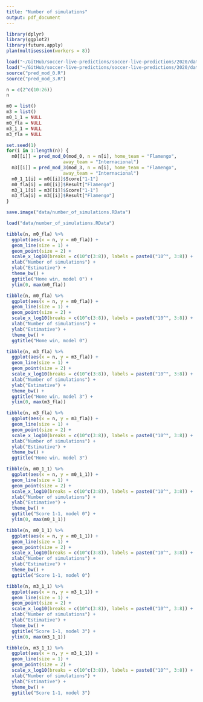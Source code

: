 ```yaml
---
title: "Number of simulations"
output: pdf_document
---
```


```r
library(dplyr)
library(ggplot2)
library(future.apply)
plan(multisession(workers = 8))

load("~/GitHub/soccer-live-predictions/soccer-live-predictions/2020/data/mod_0.RData")
load("~/GitHub/soccer-live-predictions/soccer-live-predictions/2020/data/mod_3.RData")
source("pred_mod_0.R")
source("pred_mod_3.R")
```

```r
n = c(2^c(10:26))
n

m0 = list()
m3 = list()
m0_1_1 = NULL
m0_fla = NULL
m3_1_1 = NULL
m3_fla = NULL

set.seed(1)
for(i in 1:length(n)) {
  m0[[i]] = pred_mod_0(mod_0, n = n[i], home_team = "Flamengo", 
                     away_team = "Internacional")
  m3[[i]] = pred_mod_3(mod_3, n = n[i], home_team = "Flamengo", 
                     away_team = "Internacional")
  m0_1_1[i] = m0[[i]]$Score["1-1"]
  m0_fla[i] = m0[[i]]$Result["Flamengo"]
  m3_1_1[i] = m3[[i]]$Score["1-1"]
  m3_fla[i] = m3[[i]]$Result["Flamengo"]
}

save.image("data/number_of_simulations.RData")
```

```r
load("data/number_of_simulations.RData")
```

\clearpage

```r
tibble(n, m0_fla) %>%
  ggplot(aes(x = n, y = m0_fla)) +
  geom_line(size = 1) +
  geom_point(size = 2) +
  scale_x_log10(breaks = c(10^c(3:8)), labels = paste0("10^", 3:8)) +
  xlab("Number of simulations") +
  ylab("Estimative") +
  theme_bw() +
  ggtitle("Home win, model 0") +
  ylim(0, max(m0_fla))
```

\clearpage

```r
tibble(n, m0_fla) %>%
  ggplot(aes(x = n, y = m0_fla)) +
  geom_line(size = 1) +
  geom_point(size = 2) +
  scale_x_log10(breaks = c(10^c(3:8)), labels = paste0("10^", 3:8)) +
  xlab("Number of simulations") +
  ylab("Estimative") +
  theme_bw() +
  ggtitle("Home win, model 0")
```

\clearpage

```r
tibble(n, m3_fla) %>%
  ggplot(aes(x = n, y = m3_fla)) +
  geom_line(size = 1) +
  geom_point(size = 2) +
  scale_x_log10(breaks = c(10^c(3:8)), labels = paste0("10^", 3:8)) +
  xlab("Number of simulations") +
  ylab("Estimative") +
  theme_bw() +
  ggtitle("Home win, model 3") +
  ylim(0, max(m3_fla))
```

\clearpage

```r
tibble(n, m3_fla) %>%
  ggplot(aes(x = n, y = m3_fla)) +
  geom_line(size = 1) +
  geom_point(size = 2) +
  scale_x_log10(breaks = c(10^c(3:8)), labels = paste0("10^", 3:8)) +
  xlab("Number of simulations") +
  ylab("Estimative") +
  theme_bw() +
  ggtitle("Home win, model 3")
```

\clearpage

```r
tibble(n, m0_1_1) %>%
  ggplot(aes(x = n, y = m0_1_1)) +
  geom_line(size = 1) +
  geom_point(size = 2) +
  scale_x_log10(breaks = c(10^c(3:8)), labels = paste0("10^", 3:8)) +
  xlab("Number of simulations") +
  ylab("Estimative") +
  theme_bw() +
  ggtitle("Score 1-1, model 0") +
  ylim(0, max(m0_1_1))
```

\clearpage

```r
tibble(n, m0_1_1) %>%
  ggplot(aes(x = n, y = m0_1_1)) +
  geom_line(size = 1) +
  geom_point(size = 2) +
  scale_x_log10(breaks = c(10^c(3:8)), labels = paste0("10^", 3:8)) +
  xlab("Number of simulations") +
  ylab("Estimative") +
  theme_bw() +
  ggtitle("Score 1-1, model 0")
```

\clearpage

```r
tibble(n, m3_1_1) %>%
  ggplot(aes(x = n, y = m3_1_1)) +
  geom_line(size = 1) +
  geom_point(size = 2) +
  scale_x_log10(breaks = c(10^c(3:8)), labels = paste0("10^", 3:8)) +
  xlab("Number of simulations") +
  ylab("Estimative") +
  theme_bw() +
  ggtitle("Score 1-1, model 3") +
  ylim(0, max(m3_1_1))
```

\clearpage

```r
tibble(n, m3_1_1) %>%
  ggplot(aes(x = n, y = m3_1_1)) +
  geom_line(size = 1) +
  geom_point(size = 2) +
  scale_x_log10(breaks = c(10^c(3:8)), labels = paste0("10^", 3:8)) +
  xlab("Number of simulations") +
  ylab("Estimative") +
  theme_bw() +
  ggtitle("Score 1-1, model 3")
```

